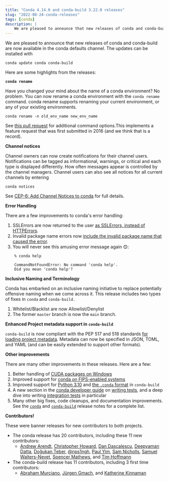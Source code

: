 ```yaml
---
title: "Conda 4.14.0 and conda-build 3.22.0 releases"
slug: "2022-08-24-conda-releases"
tags: [conda]
description: |
    We are pleased to announce that new releases of conda and conda-build are now available in the conda defaults channel.
---
```


We are pleased to announce that new releases of conda and conda-build are now available in the conda defaults channel. The updates can be installed with

    conda update conda conda-build

Here are some highlights from the releases:

<!-- truncate -->

**`conda rename`**

Have you changed your mind about the name of a conda environment? No problem. You can now rename a conda environment with the `conda rename` command. conda rename supports renaming your current environment, or any of your existing environments.

    conda rename -n old_env_name new_env_name

See [this pull request](https://github.com/conda/conda/pull/11496) for additional command options.This implements a feature request that was first submitted in 2016 (and we think that is a record).

**Channel notices**

Channel owners can now create notifications for their channel users. Notifications can be tagged as informational, warnings, or critical and each type is displayed differently. How often messages appear is controlled by the channel managers. Channel users can also see all notices for all current channels by entering

    conda notices

See [CEP-6: Add Channel Notices to conda](https://github.com/conda-incubator/ceps/blob/main/cep-6.md) for full details.

**Error Handling**

There are a few improvements to conda's error handling:

1. SSLErrors are now returned to the user [as SSLErrors, instead of HTTPErrors](https://github.com/conda/conda/pull/11564).
2. Invalid package name errors now [include the invalid package name that caused the error](https://github.com/conda/conda/pull/11601).
3. You will never see this amusing error message again 😊:

```
    % conda help

    CommandNotFoundError: No command 'conda help'.
    Did you mean 'conda help'?
```

**Inclusive Naming and Terminology**

Conda has embarked on an inclusive naming initiative to replace potentially offensive naming when we come across it. This release includes two types of fixes in `conda` and `conda-build.`

1. Whitelist/Blacklist are now Allowlist/Denylist
2. The former `master` branch is now the `main` branch.

**Enhanced Project metadata support in `conda-build`**

`conda-build` is now compliant with the PEP 517 and 518 standards [for loading project metadata](https://github.com/conda/conda-build/pull/4480). Metadata can now be specified in JSON, TOML, and YAML (and can be easily extended to support other formats).

**Other improvements**

There are many other improvements in these releases. Here are a few:

1. Better handling of [CUDA packages on Windows](https://github.com/conda/conda/pull/11626)
2. Improved support for [conda on FIPS-enabled systems](https://github.com/conda/conda/pull/11658)
3. Improved support for [Python 3.10](https://github.com/conda/conda-build/pull/4479) and [the `.conda` format](https://github.com/conda/conda-build/pull/4467) in `conda-build`
4. A new section in the [conda developer guide](https://docs.conda.io/projects/conda/en/stable/dev-guide/index.html) on [writing tests](https://docs.conda.io/projects/conda/en/stable/dev-guide/writing-tests/index.html), and a deep dive into writing [integration tests](https://docs.conda.io/projects/conda/en/stable/dev-guide/writing-tests/integration-tests.html) in particular
5. Many other big fixes, code cleanups, and documentation improvements. See the [`conda`](https://github.com/conda/conda/releases/tag/4.14.0) and [`conda-build`](https://github.com/conda/conda-build/releases/tag/3.22.0) release notes for a complete list.

**Contributors!**

These were banner releases for new contributors to both projects.

* The conda release has 20 contributors, including these 11 new contributors:
  * [Andrew Arendt](https://github.com/drewja), [Christopher Howard](https://github.com/topherocity), [Dan Dascalescu](https://github.com/dandv), [Deepyaman Datta](https://github.com/deepyaman), [Doğukan Teber](https://github.com/dogukanteber), [@nps1ngh](https://github.com/nps1ngh), [Paul Yim](https://github.com/pseudoyim), [Sam Nicholls](https://github.com/SamStudio8), [Samuel Walters-Nevet](https://github.com/SamuelWN), [Spencer Mathews](https://github.com/spencermathews), and [Tim Hoffmann](https://github.com/timhoffm)
* The conda-build release has 11 contributors, including 3 first time contributors:
  * [Abraham Murciano](https://github.com/abrahammurciano), [Jürgen Gmach](https://github.com/jugmac00), and [Katherine Kinnaman](https://github.com/kathatherine)